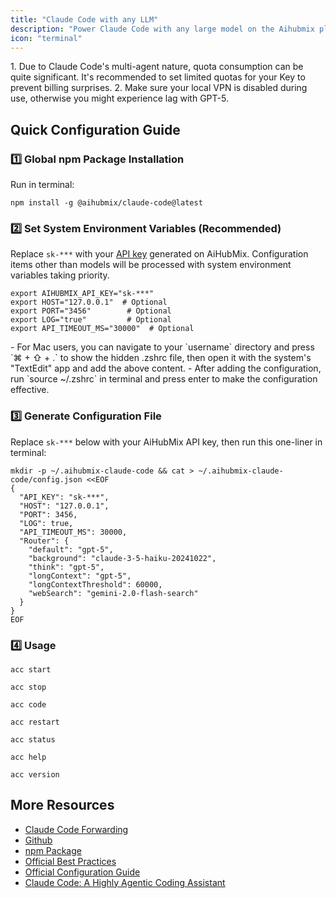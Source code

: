```yaml
---
title: "Claude Code with any LLM"
description: "Power Claude Code with any large model on the Aihubmix platform, completely eliminating connection instability and quota purchase difficulties. Aihubmix's forwarding service is based on official channels, compliant and secure, with no need to worry about account risks or hidden restrictions."
icon: "terminal"
---
```


<Warning>
  1. Due to Claude Code's multi-agent nature, quota consumption can be quite significant. It's recommended to set limited quotas for your Key to prevent billing surprises.
  2. Make sure your local VPN is disabled during use, otherwise you might experience lag with GPT-5.
</Warning>

## Quick Configuration Guide

### 1️⃣ Global npm Package Installation

Run in terminal:

```shell
npm install -g @aihubmix/claude-code@latest
```

### 2️⃣ Set System Environment Variables (Recommended)

Replace `sk-***` with your [API key](https://aihubmix.com/token) generated on AiHubMix. Configuration items other than models will be processed with system environment variables taking priority.

```
export AIHUBMIX_API_KEY="sk-***"
export HOST="127.0.0.1"  # Optional
export PORT="3456"        # Optional
export LOG="true"         # Optional
export API_TIMEOUT_MS="30000"  # Optional
```

<Tip>
  - For Mac users, you can navigate to your `username` directory and press `⌘ + ⇧ + .` to show the hidden .zshrc file, then open it with the system's "TextEdit" app and add the above content.
  - After adding the configuration, run `source ~/.zshrc` in terminal and press enter to make the configuration effective.
</Tip>

### 3️⃣ Generate Configuration File

Replace `sk-***` below with your AiHubMix API key, then run this one-liner in terminal:

```shell
mkdir -p ~/.aihubmix-claude-code && cat > ~/.aihubmix-claude-code/config.json <<EOF
{
  "API_KEY": "sk-***",
  "HOST": "127.0.0.1",
  "PORT": 3456,
  "LOG": true,
  "API_TIMEOUT_MS": 30000,
  "Router": {
    "default": "gpt-5",
    "background": "claude-3-5-haiku-20241022",
    "think": "gpt-5",
    "longContext": "gpt-5",
    "longContextThreshold": 60000,
    "webSearch": "gemini-2.0-flash-search"
  }
}
EOF
```

### 4️⃣ Usage

<CodeGroup>

```shell Start Service
acc start
```


```shell Stop Service
acc stop
```


```shell Run CC
acc code
```


```shell Restart Service (needed after configuration changes)
acc restart
```


```shell Status Check
acc status
```


```shell Show Help
acc help
```


```shell Check Version
acc version
```

</CodeGroup>

## More Resources

- [Claude Code Forwarding](/en/api/Claude-Code)
- [Github](https://github.com/inferera/aihubmix/blob/main/packages/claude-code/README.md)
- [npm Package](https://www.npmjs.com/package/@aihubmix/claude-code)
- [Official Best Practices](https://www.anthropic.com/engineering/claude-code-best-practices)
- [Official Configuration Guide](https://docs.anthropic.com/en/docs/claude-code/settings#settings-files)
- [Claude Code: A Highly Agentic Coding Assistant](https://www.deeplearning.ai/short-courses/claude-code-a-highly-agentic-coding-assistant/)